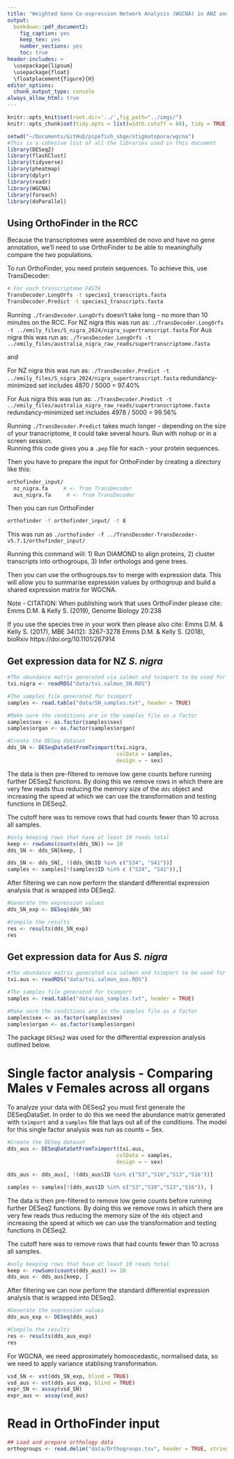 ```yaml
---
title: "Weighted Gene Co-expression Network Analysis (WGCNA) in ANZ and Aus _Stigmatopora nigra_"
output:
  bookdown::pdf_document2:
    fig_caption: yes
    keep_tex: yes
    number_sections: yes
    toc: true
header-includes: >
  \usepackage{lipsum}
  \usepackage{float}
  \floatplacement{figure}{H}
editor_options:
  chunk_output_type: console
always_allow_html: true
---
```


```r
knitr::opts_knit$set(root.dir='../',fig_path="../imgs/")
knitr::opts_chunk$set(tidy.opts = list(width.cutoff = 60), tidy = TRUE)
```

``` r
setwd("~/Documents/GitHub/pipefish_sbge/stigmatopora/wgcna")
#This is a cohesive list of all the libraries used in this document
library(DESeq2)
library(flashClust)
library(tidyverse)
library(pheatmap)
library(dplyr)
library(readr)
library(WGCNA)
library(foreach)
library(doParallel)
```

## Using OrthoFinder in the RCC

Because the transcriptomes were assembled de novo and have no gene annotation, we'll need to use OrthoFinder to be able to meaningfully compare the two populations.

To run OrthoFinder, you need protein sequences. To achieve this, use TransDecoder:

```bash

# For each transcriptome FASTA
TransDecoder.LongOrfs -t species1_transcripts.fasta 
TransDecoder.Predict -t species1_transcripts.fasta
```

Running `./TransDecoder.LongOrfs` doesn't take long - no more than 10 minutes on the RCC.
For NZ nigra this was run as: `./TransDecoder.LongOrfs -t ../emily_files/S_nigra_2024/nigra_supertranscript.fasta`
For Aus nigra this was run as: `./TransDecoder.LongOrfs -t ../emily_files/australia_nigra_raw_reads/supertranscriptome.fasta`

and

For NZ nigra this was run as: `./TransDecoder.Predict -t ../emily_files/S_nigra_2024/nigra_supertranscript.fasta`
     redundancy-minimized set includes 4870 / 5000 = 97.40%
     
For Aus nigra this was run as: `./TransDecoder.Predict -t ../emily_files/australia_nigra_raw_reads/supertranscriptome.fasta`
     redundancy-minimized set includes 4978 / 5000 = 99.56%

Running `./TransDecoder.Predict` takes much longer - depending on the size of your transcriptome, it could take several hours. Run with nohup or in a screen session.  
Running this code gives you a `.pep` file for each - your protein sequences.


Then you have to prepare the input for OrthoFinder by creating a directory like this:

```bash
orthofinder_input/
  nz_nigra.fa     # <- from TransDecoder
  aus_nigra.fa     # <- from TransDecoder
```

Then you can run OrthoFinder

```bash

orthofinder -f orthofinder_input/ -t 8

```

This was run as `./orthofinder -f ../TransDecoder-TransDecoder-v5.7.1/orthofinder_input/`

Running this command will: 1) Run DIAMOND to align proteins, 2) cluster transcripts into orthogroups, 3) Infer orthologs and gene trees. 

Then you can use the orthogroups.tsv to merge with expression data. This will allow you to summarise expression values by orthogroup and build a shared expression matrix for WGCNA. 

Note - CITATION:
 When publishing work that uses OrthoFinder please cite:
 Emms D.M. & Kelly S. (2019), Genome Biology 20:238

 If you use the species tree in your work then please also cite:
 Emms D.M. & Kelly S. (2017), MBE 34(12): 3267-3278
 Emms D.M. & Kelly S. (2018), bioRxiv https://doi.org/10.1101/267914

## Get expression data for NZ _S. nigra_

``` r
#The abundance matrix generated via salmon and tximport to be used for the DE analysis
txi.nigra <- readRDS("data/txi.salmon_SN.RDS")

#The samples file generated for tximport
samples <- read.table("data/SN_samples.txt", header = TRUE)

#Make sure the conditions are in the samples file as a factor
samples$sex <- as.factor(samples$sex)
samples$organ <- as.factor(samples$organ)

```

```r
#Create the DESeq dataset
dds_SN <- DESeqDataSetFromTximport(txi.nigra, 
                                   colData = samples,
                                   design = ~ sex)

```

The data is then pre-filtered to remove low gene counts before running further DESeq2 functions. By doing this we remove rows in which there are very few reads thus reducing the memory size of the `dds` object and increasing the speed at which we can use the transformation and testing functions in DESeq2.

The cutoff here was to remove rows that had counts fewer than 10 across all samples.

```r
#only keeping rows that have at least 10 reads total
keep <- rowSums(counts(dds_SN)) >= 10
dds_SN <- dds_SN[keep, ]

dds_SN <- dds_SN[, !(dds_SN$ID %in% c("S34", "S41"))]
samples <- samples[!(samples$ID %in% c ("S34", "S41")),]
```

After filtering we can now perform the standard differential expression analysis that is wrapped into DESeq2.

```r
#Generate the expression values
dds_SN_exp <- DESeq(dds_SN)

#Compile the results
res <- results(dds_SN_exp)
res

```

## Get expression data for Aus _S. nigra_

``` r
#The abundance matrix generated via salmon and tximport to be used for the DE analysis
txi.aus <- readRDS("data/txi.salmon_aus.RDS")

#The samples file generated for tximport
samples <- read.table("data/aus_samples.txt", header = TRUE)

#Make sure the conditions are in the samples file as a factor
samples$sex <- as.factor(samples$sex)
samples$organ <- as.factor(samples$organ)

```

The package `DESeq2` was used for the differential expression analysis outlined below.

# Single factor analysis - Comparing Males v Females across all organs
To analyze your data with DESeq2 you must first generate the DESeqDataSet. In order to do this we need the abundance matrix generated with `tximport` and a `samples` file that lays out all of the conditions. The model for this single factor analysis was run as counts ~ Sex.

```r
#Create the DESeq dataset
dds_aus <- DESeqDataSetFromTximport(txi.aus, 
                                   colData = samples,
                                   design = ~ sex)

dds_aus <- dds_aus[, !(dds_aus$ID %in% c("S3","S10","S13","S16"))]

samples <- samples[!(dds_aus$ID %in% c("S3","S10","S13","S16")), ]
```

The data is then pre-filtered to remove low gene counts before running further DESeq2 functions. By doing this we remove rows in which there are very few reads thus reducing the memory size of the `dds` object and increasing the speed at which we can use the transformation and testing functions in DESeq2.

The cutoff here was to remove rows that had counts fewer than 10 across all samples.

```r
#only keeping rows that have at least 10 reads total
keep <- rowSums(counts(dds_aus)) >= 10
dds_aus <- dds_aus[keep, ]

```

After filtering we can now perform the standard differential expression analysis that is wrapped into DESeq2.

```r
#Generate the expression values
dds_aus_exp <- DESeq(dds_aus)

#Compile the results
res <- results(dds_aus_exp)
res

```

For WGCNA, we need approximately homoscedastic, normalised data, so we need to apply variance stablising transformation.

```r
vsd_SN <- vst(dds_SN_exp, blind = TRUE)
vsd_aus <- vst(dds_aus_exp, blind = TRUE)
expr_SN <- assay(vsd_SN)
expr_aus <- assay(vsd_aus)
```

# Read in OrthoFinder input

```r
## Load and prepare orthology data
orthogroups <- read.delim("data/Orthogroups.tsv", header = TRUE, stringsAsFactors = FALSE, fill = TRUE)
```

